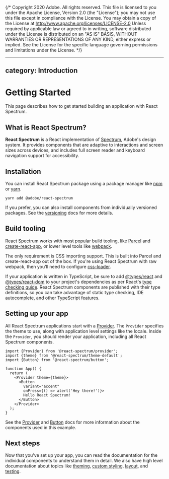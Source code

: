 {/* Copyright 2020 Adobe. All rights reserved.
This file is licensed to you under the Apache License, Version 2.0 (the "License");
you may not use this file except in compliance with the License. You may obtain a copy
of the License at http://www.apache.org/licenses/LICENSE-2.0
Unless required by applicable law or agreed to in writing, software distributed under
the License is distributed on an "AS IS" BASIS, WITHOUT WARRANTIES OR REPRESENTATIONS
OF ANY KIND, either express or implied. See the License for the specific language
governing permissions and limitations under the License. */}


---
category: Introduction
---

# Getting Started

This page describes how to get started building an application with React Spectrum.

## What is React Spectrum?

**React Spectrum** is a React implementation of [Spectrum](https://spectrum.adobe.com/), Adobe's design system.
It provides components that are adaptive to interactions and screen sizes across devices, and includes full
screen reader and keyboard navigation support for accessibility.

## Installation

You can install React Spectrum package using a package manager like [npm](https://docs.npmjs.com/cli/npm) or
[yarn](https://classic.yarnpkg.com/lang/en/).

```
yarn add @adobe/react-spectrum
```

If you prefer, you can also install components from individually versioned packages. See the [versioning](versioning.html)
docs for more details.

## Build tooling

React Spectrum works with most popular build tooling, like [Parcel](https://parceljs.org) and
[create-react-app](https://create-react-app.dev), or lower level tools like [webpack](https://webpack.js.org/).

The only requirement is CSS importing support. This is built into Parcel and create-react-app out of the box.
If you're using React Spectrum with raw webpack, then you'll need to configure [css-loader](https://webpack.js.org/loaders/css-loader/).

If your application is written in TypeScript, be sure to add [@types/react](https://www.npmjs.com/package/@types/react) and [@types/react-dom](https://www.npmjs.com/package/@types/react-dom) to your project's dependencies as per React's [type checking guide](https://reactjs.org/docs/static-type-checking.html#type-definitions). React Spectrum components are published with their type definitions, so you can take advantage of static type checking, IDE autocomplete, and other TypeScript features.

## Setting up your app

All React Spectrum applications start with a [Provider](Provider.html). The `Provider` specifies the theme to use,
along with application level settings like the locale. Inside the `Provider`, you should render your application,
including all React Spectrum components.

```tsx example
import {Provider} from '@react-spectrum/provider';
import {theme} from '@react-spectrum/theme-default';
import {Button} from '@react-spectrum/button';

function App() {
  return (
    <Provider theme={theme}>
      <Button
        variant="accent"
        onPress={() => alert('Hey there!')}>
        Hello React Spectrum!
      </Button>
    </Provider>
  );
}
```

See the [Provider](Provider.html) and [Button](Button.html) docs for more information about the components used in this example.

## Next steps

Now that you've set up your app, you can read the documentation for the individual components to understand them in detail.
We also have high level documentation about topics like [theming](theming.html), [custom styling](styling.html),
[layout](layout.html), and [testing](testing.html).
